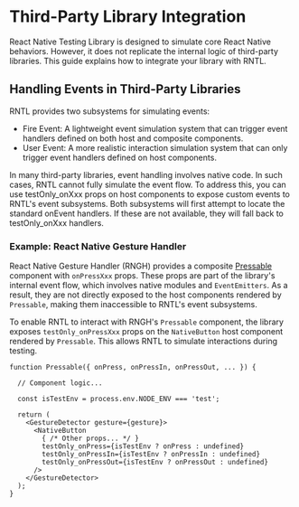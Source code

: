 # Third-Party Library Integration

React Native Testing Library is designed to simulate core React Native behaviors.
However, it does not replicate the internal logic of third-party libraries. This guide
explains how to integrate your library with RNTL.

## Handling Events in Third-Party Libraries

RNTL provides two subsystems for simulating events:

- Fire Event: A lightweight event simulation system that can trigger event handlers defined on both host and composite components.
- User Event: A more realistic interaction simulation system that can only trigger event handlers defined on host components.

In many third-party libraries, event handling involves native code. In such cases, RNTL cannot
fully simulate the event flow. To address this, you can use testOnly_onXxx props on host components
to expose custom events to RNTL's event subsystems. Both subsystems will first attempt to locate the standard onEvent handlers. If these are not available, they will fall back to testOnly_onXxx handlers.

### Example: React Native Gesture Handler

React Native Gesture Handler (RNGH) provides a composite [Pressable](https://docs.swmansion.com/react-native-gesture-handler/docs/components/pressable/)
component with `onPressXxx` props.
These props are part of the library's internal event flow, which involves native modules and
`EventEmitters`. As a result, they are not directly exposed to the host components rendered by
`Pressable`, making them inaccessible to RNTL's event subsystems.

To enable RNTL to interact with RNGH's `Pressable` component, the library exposes `testOnly_onPressXxx`
props on the `NativeButton` host component rendered by `Pressable`. This allows RNTL to simulate
interactions during testing.

```tsx title="Simplified RNGH Pressable component"
function Pressable({ onPress, onPressIn, onPressOut, ... }) {

  // Component logic...

  const isTestEnv = process.env.NODE_ENV === 'test';

  return (
    <GestureDetector gesture={gesture}>
      <NativeButton
        { /* Other props... */ }
        testOnly_onPress={isTestEnv ? onPress : undefined}
        testOnly_onPressIn={isTestEnv ? onPressIn : undefined}
        testOnly_onPressOut={isTestEnv ? onPressOut : undefined}
      />
    </GestureDetector>
  );
}
```
